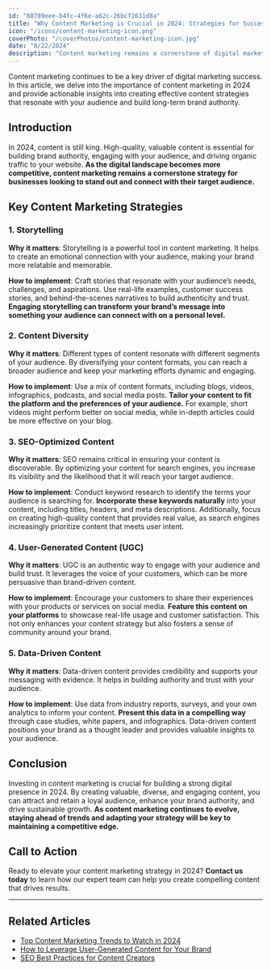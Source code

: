 ```yaml
---
id: "88789eee-b4fc-4f6e-a62c-26bcf2631d8a"
title: "Why Content Marketing is Crucial in 2024: Strategies for Success"
icon: "/icons/content-marketing-icon.png"
coverPhoto: "/coverPhotos/content-marketing-icon.jpg"
date: "8/22/2024"
description: "Content marketing remains a cornerstone of digital marketing in 2024. This article discusses why content marketing is crucial for building brand authority, engaging with your audience, and driving organic traffic. Learn about the latest content marketing trends and strategies to create compelling content that resonates with your audience."
---
```

Content marketing continues to be a key driver of digital marketing success. In this article, we delve into the importance of content marketing in 2024 and provide actionable insights into creating effective content strategies that resonate with your audience and build long-term brand authority.

## Introduction

In 2024, content is still king. High-quality, valuable content is essential for building brand authority, engaging with your audience, and driving organic traffic to your website. **As the digital landscape becomes more competitive, content marketing remains a cornerstone strategy for businesses looking to stand out and connect with their target audience.**

## Key Content Marketing Strategies

### 1. **Storytelling**

**Why it matters**: Storytelling is a powerful tool in content marketing. It helps to create an emotional connection with your audience, making your brand more relatable and memorable.

**How to implement**: Craft stories that resonate with your audience’s needs, challenges, and aspirations. Use real-life examples, customer success stories, and behind-the-scenes narratives to build authenticity and trust. **Engaging storytelling can transform your brand’s message into something your audience can connect with on a personal level.**

### 2. **Content Diversity**

**Why it matters**: Different types of content resonate with different segments of your audience. By diversifying your content formats, you can reach a broader audience and keep your marketing efforts dynamic and engaging.

**How to implement**: Use a mix of content formats, including blogs, videos, infographics, podcasts, and social media posts. **Tailor your content to fit the platform and the preferences of your audience.** For example, short videos might perform better on social media, while in-depth articles could be more effective on your blog.

### 3. **SEO-Optimized Content**

**Why it matters**: SEO remains critical in ensuring your content is discoverable. By optimizing your content for search engines, you increase its visibility and the likelihood that it will reach your target audience.

**How to implement**: Conduct keyword research to identify the terms your audience is searching for. **Incorporate these keywords naturally** into your content, including titles, headers, and meta descriptions. Additionally, focus on creating high-quality content that provides real value, as search engines increasingly prioritize content that meets user intent.

### 4. **User-Generated Content (UGC)**

**Why it matters**: UGC is an authentic way to engage with your audience and build trust. It leverages the voice of your customers, which can be more persuasive than brand-driven content.

**How to implement**: Encourage your customers to share their experiences with your products or services on social media. **Feature this content on your platforms** to showcase real-life usage and customer satisfaction. This not only enhances your content strategy but also fosters a sense of community around your brand.

### 5. **Data-Driven Content**

**Why it matters**: Data-driven content provides credibility and supports your messaging with evidence. It helps in building authority and trust with your audience.

**How to implement**: Use data from industry reports, surveys, and your own analytics to inform your content. **Present this data in a compelling way** through case studies, white papers, and infographics. Data-driven content positions your brand as a thought leader and provides valuable insights to your audience.

## Conclusion

Investing in content marketing is crucial for building a strong digital presence in 2024. By creating valuable, diverse, and engaging content, you can attract and retain a loyal audience, enhance your brand authority, and drive sustainable growth. **As content marketing continues to evolve, staying ahead of trends and adapting your strategy will be key to maintaining a competitive edge.**

## Call to Action

Ready to elevate your content marketing strategy in 2024? **Contact us today** to learn how our expert team can help you create compelling content that drives results.

---

## Related Articles

- [Top Content Marketing Trends to Watch in 2024](#)
- [How to Leverage User-Generated Content for Your Brand](#)
- [SEO Best Practices for Content Creators](#)
